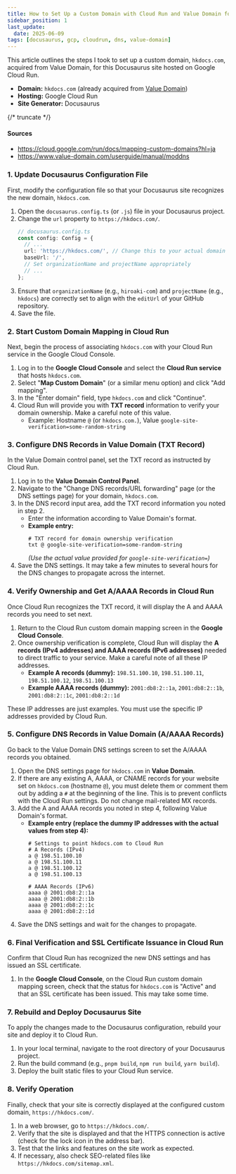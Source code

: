 ```yaml
---
title: How to Set Up a Custom Domain with Cloud Run and Value Domain for a Docusaurus Site
sidebar_position: 1
last_update:
  date: 2025-06-09
tags: [docusaurus, gcp, cloudrun, dns, value-domain]
---
```



This article outlines the steps I took to set up a custom domain, `hkdocs.com`, acquired from Value Domain, for this Docusaurus site hosted on Google Cloud Run.

<Admonition type="info" title="Prerequisites">
  <ul>
    <li><strong>Domain:</strong> <code>hkdocs.com</code> (already acquired from <a href="https://www.value-domain.com/">Value Domain</a>)</li>
    <li><strong>Hosting:</strong> Google Cloud Run</li>
    <li><strong>Site Generator:</strong> Docusaurus</li>
  </ul>
</Admonition>

{/* truncate */}

#### Sources
- https://cloud.google.com/run/docs/mapping-custom-domains?hl=ja
- https://www.value-domain.com/userguide/manual/moddns

### 1. Update Docusaurus Configuration File

First, modify the configuration file so that your Docusaurus site recognizes the new domain, `hkdocs.com`.

1.  Open the `docusaurus.config.ts` (or `.js`) file in your Docusaurus project.
2.  Change the `url` property to `https://hkdocs.com/`.
    ```typescript title="docusaurus.config.ts"
    // docusaurus.config.ts
    const config: Config = {
      // ...
      url: 'https://hkdocs.com/', // Change this to your actual domain
      baseUrl: '/',
      // Set organizationName and projectName appropriately
      // ...
    };
    ```
3.  Ensure that `organizationName` (e.g., `hiroaki-com`) and `projectName` (e.g., `hkdocs`) are correctly set to align with the `editUrl` of your GitHub repository.
4.  Save the file.

### 2. Start Custom Domain Mapping in Cloud Run

Next, begin the process of associating `hkdocs.com` with your Cloud Run service in the Google Cloud Console.

1.  Log in to the **Google Cloud Console** and select the **Cloud Run service** that hosts `hkdocs.com`.
2.  Select "**Map Custom Domain**" (or a similar menu option) and click "Add mapping".
3.  In the "Enter domain" field, type `hkdocs.com` and click "Continue".
4.  Cloud Run will provide you with **TXT record** information to verify your domain ownership. Make a careful note of this value.
    *   Example: Hostname `@` (or `hkdocs.com.`), Value `google-site-verification=some-random-string`

### 3. Configure DNS Records in Value Domain (TXT Record)

In the Value Domain control panel, set the TXT record as instructed by Cloud Run.

1.  Log in to the **Value Domain Control Panel**.
2.  Navigate to the "Change DNS records/URL forwarding" page (or the DNS settings page) for your domain, `hkdocs.com`.
3.  In the DNS record input area, add the TXT record information you noted in step 2.
    *   Enter the information according to Value Domain's format.
    *   **Example entry:**
        ```dns
        # TXT record for domain ownership verification
        txt @ google-site-verification=some-random-string
        ```
        *(Use the actual value provided for `google-site-verification=`)*
4.  Save the DNS settings. It may take a few minutes to several hours for the DNS changes to propagate across the internet.

### 4. Verify Ownership and Get A/AAAA Records in Cloud Run

Once Cloud Run recognizes the TXT record, it will display the A and AAAA records you need to set next.

1.  Return to the Cloud Run custom domain mapping screen in the **Google Cloud Console**.
2.  Once ownership verification is complete, Cloud Run will display the **A records (IPv4 addresses) and AAAA records (IPv6 addresses)** needed to direct traffic to your service. Make a careful note of all these IP addresses.
    *   **Example A records (dummy):** `198.51.100.10`, `198.51.100.11`, `198.51.100.12`, `198.51.100.13`
    *   **Example AAAA records (dummy):** `2001:db8:2::1a`, `2001:db8:2::1b`, `2001:db8:2::1c`, `2001:db8:2::1d`

<Admonition type="note">
  These IP addresses are just examples. You must use the specific IP addresses provided by Cloud Run.
</Admonition>

### 5. Configure DNS Records in Value Domain (A/AAAA Records)

Go back to the Value Domain DNS settings screen to set the A/AAAA records you obtained.

1.  Open the DNS settings page for `hkdocs.com` in **Value Domain**.
2.  <Admonition type="warning" title="Important">
    If there are any existing A, AAAA, or CNAME records for your website set on <code>hkdocs.com</code> (hostname <code>@</code>), you must delete them or comment them out by adding a <code>#</code> at the beginning of the line. This is to prevent conflicts with the Cloud Run settings. Do not change mail-related MX records.
    </Admonition>
3.  Add the A and AAAA records you noted in step 4, following Value Domain's format.
    *   **Example entry (replace the dummy IP addresses with the actual values from step 4):**
        ```dns
        # Settings to point hkdocs.com to Cloud Run
        # A Records (IPv4)
        a @ 198.51.100.10
        a @ 198.51.100.11
        a @ 198.51.100.12
        a @ 198.51.100.13

        # AAAA Records (IPv6)
        aaaa @ 2001:db8:2::1a
        aaaa @ 2001:db8:2::1b
        aaaa @ 2001:db8:2::1c
        aaaa @ 2001:db8:2::1d
        ```
4.  Save the DNS settings and wait for the changes to propagate.

### 6. Final Verification and SSL Certificate Issuance in Cloud Run

Confirm that Cloud Run has recognized the new DNS settings and has issued an SSL certificate.

1.  In the **Google Cloud Console**, on the Cloud Run custom domain mapping screen, check that the status for `hkdocs.com` is "Active" and that an SSL certificate has been issued. This may take some time.

### 7. Rebuild and Deploy Docusaurus Site

To apply the changes made to the Docusaurus configuration, rebuild your site and deploy it to Cloud Run.

1.  In your local terminal, navigate to the root directory of your Docusaurus project.
2.  Run the build command (e.g., `pnpm build`, `npm run build`, `yarn build`).
3.  Deploy the built static files to your Cloud Run service.

### 8. Verify Operation

Finally, check that your site is correctly displayed at the configured custom domain, `https://hkdocs.com/`.

1.  In a web browser, go to `https://hkdocs.com/`.
2.  Verify that the site is displayed and that the HTTPS connection is active (check for the lock icon in the address bar).
3.  Test that the links and features on the site work as expected.
4.  If necessary, also check SEO-related files like `https://hkdocs.com/sitemap.xml`.

